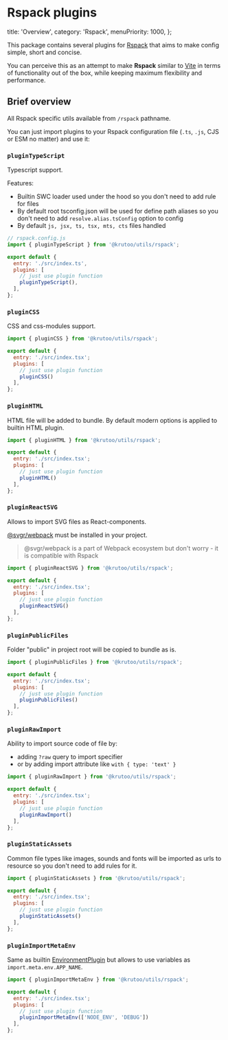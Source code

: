 # Rspack plugins

  title: 'Overview',
  category: 'Rspack',
  menuPriority: 1000,
};

This package contains several plugins for [Rspack](https://rspack.dev/) that aims to make config simple, short and concise.

You can perceive this as an attempt to make **Rspack** similar to [Vite](https://vite.dev/) in terms of functionality out of the box, while keeping maximum flexibility and performance.

## Brief overview

All Rspack specific utils available from `/rspack` pathname.

You can just import plugins to your Rspack configuration file (`.ts`, `.js`, CJS or ESM no matter) and use it:

### `pluginTypeScript`

Typescript support.

Features:

- Builtin SWC loader used under the hood so you don't need to add rule for files
- By default root tsconfig.json will be used for define path aliases so you don't need to add `resolve.alias.tsConfig` option to config
- By default `js, jsx, ts, tsx, mts, cts` files handled

```js
// rspack.config.js
import { pluginTypeScript } from '@krutoo/utils/rspack';

export default {
  entry: './src/index.ts',
  plugins: [
    // just use plugin function
    pluginTypeScript(),
  ],
};
```

### `pluginCSS`

CSS and css-modules support.

```js
import { pluginCSS } from '@krutoo/utils/rspack';

export default {
  entry: './src/index.tsx';
  plugins: [
    // just use plugin function
    pluginCSS()
  ],
};
```

### `pluginHTML`

HTML file will be added to bundle.
By default modern options is applied to builtin HTML plugin.

```js
import { pluginHTML } from '@krutoo/utils/rspack';

export default {
  entry: './src/index.tsx';
  plugins: [
    // just use plugin function
    pluginHTML()
  ],
};
```

### `pluginReactSVG`

Allows to import SVG files as React-components.

[@svgr/webpack](https://react-svgr.com/docs/webpack/) must be installed in your project.

> @svgr/webpack is a part of Webpack ecosystem but don't worry - it is compatible with Rspack

```js
import { pluginReactSVG } from '@krutoo/utils/rspack';

export default {
  entry: './src/index.tsx';
  plugins: [
    // just use plugin function
    pluginReactSVG()
  ],
};
```

### `pluginPublicFiles`

Folder "public" in project root will be copied to bundle as is.

```js
import { pluginPublicFiles } from '@krutoo/utils/rspack';

export default {
  entry: './src/index.tsx';
  plugins: [
    // just use plugin function
    pluginPublicFiles()
  ],
};
```

### `pluginRawImport`

Ability to import source code of file by:

- adding `?raw` query to import specifier
- or by adding import attribute like `with { type: 'text' }`

```js
import { pluginRawImport } from '@krutoo/utils/rspack';

export default {
  entry: './src/index.tsx';
  plugins: [
    // just use plugin function
    pluginRawImport()
  ],
};
```

### `pluginStaticAssets`

Common file types like images, sounds and fonts will be imported as urls to resource so you don't need to add rules for it.

```js
import { pluginStaticAssets } from '@krutoo/utils/rspack';

export default {
  entry: './src/index.tsx';
  plugins: [
    // just use plugin function
    pluginStaticAssets()
  ],
};
```

### `pluginImportMetaEnv`

Same as builtin [EnvironmentPlugin](https://rspack.dev/plugins/webpack/environment-plugin) but allows to use variables as `import.meta.env.APP_NAME`.

```js
import { pluginImportMetaEnv } from '@krutoo/utils/rspack';

export default {
  entry: './src/index.tsx';
  plugins: [
    // just use plugin function
    pluginImportMetaEnv(['NODE_ENV', 'DEBUG'])
  ],
};
```
